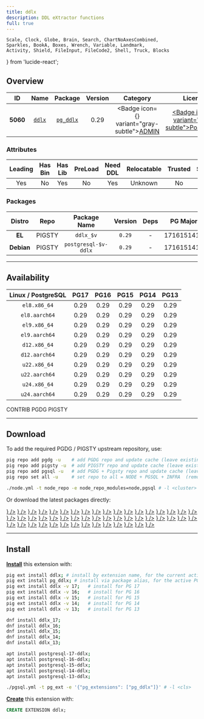 ```yaml
---
title: ddlx
description: DDL eXtractor functions
full: true
---
```


    Scale, Clock, Globe, Brain, Search, ChartNoAxesCombined,
    Sparkles, BookA, Boxes, Wrench, Variable, Landmark,
    Activity, Shield, FileInput, FileCode2, Shell, Truck, Blocks
} from 'lucide-react';

## Overview

| <TooltipIconButton tooltip="Extension unique identifier" side="top">ID</TooltipIconButton> | <TooltipIconButton tooltip="Extension name" side="top">Name</TooltipIconButton> | <TooltipIconButton tooltip="Package name for installation" side="top">Package</TooltipIconButton> | <TooltipIconButton tooltip="Latest available extension version" side="top">Version</TooltipIconButton> | <TooltipIconButton tooltip="Extension category" side="top">Category</TooltipIconButton> | <TooltipIconButton tooltip="Open source license" side="top">License</TooltipIconButton> | <TooltipIconButton tooltip="Programming language" side="top">Lang</TooltipIconButton> |
|:--------:|:--------:|:----------:|:--------------:|:---------------------------------------:|:------------------------------------------------------:|:----:|
| **5060** | [`ddlx`](https://github.com/lacanoid/pgddl) | [`pg_ddlx`](/ext/ddlx) | 0.29 | <Badge icon={<Landmark />} variant="gray-subtle"><a href="/ext/admin" className="no-underline">ADMIN</a></Badge> | <a href="/ext/list/license#postgresql" className="no-underline"><Badge icon={<Scale />} variant="blue-subtle">PostgreSQL</Badge></a> | <a href="/ext/list/lang#sql"><Badge icon={<FileCode2 />} variant="green-subtle">SQL</Badge></a> |

### Attributes

| <TooltipIconButton tooltip="The Primary Leading extension in the Package" side="top">Leading</TooltipIconButton> | <TooltipIconButton tooltip="Contains binary utils" side="top">Has Bin</TooltipIconButton> | <TooltipIconButton tooltip="Contains .so shared library files" side="top">Has Lib</TooltipIconButton> | <TooltipIconButton tooltip="Requires preloading via shared_preload_libraries" side="top">PreLoad</TooltipIconButton> | <TooltipIconButton tooltip="Requires CREATE EXTENSION DDL command" side="top">Need DDL</TooltipIconButton> | <TooltipIconButton tooltip="Can be installed in any schema" side="top">Relocatable</TooltipIconButton> | <TooltipIconButton tooltip="Can be created by non-superuser" side="top">Trusted</TooltipIconButton> | <TooltipIconButton tooltip="Schemas used by this extension" side="top">Schemas</TooltipIconButton> |
|:-------:|:-------:|:-------:|:-------:|:--------:|:-----------:|:-------:|:-------:|
| Yes | No | Yes | No | Yes | Unknown | No | - |

### Packages

| <TooltipIconButton tooltip="Linux distribution family, EL or Debian" side="top">Distro</TooltipIconButton> | <TooltipIconButton tooltip="Package repository" side="top">Repo</TooltipIconButton> | <TooltipIconButton tooltip="The RPM/DEB Package Name Pattern (replace $v with real pg major)" side="top">Package Name</TooltipIconButton> | <TooltipIconButton tooltip="Latest package version" side="top">Version</TooltipIconButton> | <TooltipIconButton tooltip="RPM/DEB Package dependencies" side="top">Deps</TooltipIconButton> | <TooltipIconButton tooltip="Available in these PostgreSQL Major Versions" side="top">PG Major</TooltipIconButton> |
|:----------:|:--------:|:------------------------:|:-----------:|:------------:|:------------------:|
|   **EL**   | <Badge variant="amber-subtle"><span className="font-bold">PIGSTY</span></Badge> | `ddlx_$v` | `0.29` | - | <Badge variant="green-subtle">17</Badge><Badge variant="green-subtle">16</Badge><Badge variant="green-subtle">15</Badge><Badge variant="green-subtle">14</Badge><Badge variant="green-subtle">13</Badge> |
| **Debian** | <Badge variant="amber-subtle"><span className="font-bold">PIGSTY</span></Badge> | `postgresql-$v-ddlx` | `0.29` | - | <Badge variant="green-subtle">17</Badge><Badge variant="green-subtle">16</Badge><Badge variant="green-subtle">15</Badge><Badge variant="green-subtle">14</Badge><Badge variant="green-subtle">13</Badge> |



------

## Availability

| <TooltipIconButton tooltip="Linux Distro Arch / PostgreSQL Major Version" side="top">Linux / PostgreSQL </TooltipIconButton> | **PG17** | **PG16** | **PG15** | **PG14** | **PG13** |
|:-----:|:-----:|:-----:|:-----:|:-----:|:-----:|
| `el8.x86_64` | <Badge variant="amber-subtle">0.29</Badge> | <Badge variant="amber-subtle">0.29</Badge> | <Badge variant="amber-subtle">0.29</Badge> | <Badge variant="amber-subtle">0.29</Badge> | <Badge variant="amber-subtle">0.29</Badge> |
| `el8.aarch64` | <Badge variant="amber-subtle">0.29</Badge> | <Badge variant="amber-subtle">0.29</Badge> | <Badge variant="amber-subtle">0.29</Badge> | <Badge variant="amber-subtle">0.29</Badge> | <Badge variant="amber-subtle">0.29</Badge> |
| `el9.x86_64` | <Badge variant="amber-subtle">0.29</Badge> | <Badge variant="amber-subtle">0.29</Badge> | <Badge variant="amber-subtle">0.29</Badge> | <Badge variant="amber-subtle">0.29</Badge> | <Badge variant="amber-subtle">0.29</Badge> |
| `el9.aarch64` | <Badge variant="amber-subtle">0.29</Badge> | <Badge variant="amber-subtle">0.29</Badge> | <Badge variant="amber-subtle">0.29</Badge> | <Badge variant="amber-subtle">0.29</Badge> | <Badge variant="amber-subtle">0.29</Badge> |
| `d12.x86_64` | <Badge variant="amber-subtle">0.29</Badge> | <Badge variant="amber-subtle">0.29</Badge> | <Badge variant="amber-subtle">0.29</Badge> | <Badge variant="amber-subtle">0.29</Badge> | <Badge variant="amber-subtle">0.29</Badge> |
| `d12.aarch64` | <Badge variant="amber-subtle">0.29</Badge> | <Badge variant="amber-subtle">0.29</Badge> | <Badge variant="amber-subtle">0.29</Badge> | <Badge variant="amber-subtle">0.29</Badge> | <Badge variant="amber-subtle">0.29</Badge> |
| `u22.x86_64` | <Badge variant="amber-subtle">0.29</Badge> | <Badge variant="amber-subtle">0.29</Badge> | <Badge variant="amber-subtle">0.29</Badge> | <Badge variant="amber-subtle">0.29</Badge> | <Badge variant="amber-subtle">0.29</Badge> |
| `u22.aarch64` | <Badge variant="amber-subtle">0.29</Badge> | <Badge variant="amber-subtle">0.29</Badge> | <Badge variant="amber-subtle">0.29</Badge> | <Badge variant="amber-subtle">0.29</Badge> | <Badge variant="amber-subtle">0.29</Badge> |
| `u24.x86_64` | <Badge variant="amber-subtle">0.29</Badge> | <Badge variant="amber-subtle">0.29</Badge> | <Badge variant="amber-subtle">0.29</Badge> | <Badge variant="amber-subtle">0.29</Badge> | <Badge variant="amber-subtle">0.29</Badge> |
| `u24.aarch64` | <Badge variant="amber-subtle">0.29</Badge> | <Badge variant="amber-subtle">0.29</Badge> | <Badge variant="amber-subtle">0.29</Badge> | <Badge variant="amber-subtle">0.29</Badge> | <Badge variant="amber-subtle">0.29</Badge> |

<Badge variant="green-subtle"><span className="font-black">CONTRIB</span></Badge> <Badge variant="blue-subtle"><span className="font-black">PGDG</span></Badge> <Badge variant="amber-subtle"><span className="font-black">PIGSTY</span></Badge>

------

## Download

To add the required PGDG / PIGSTY upstream repository, use:

```bash tab="pig"
pig repo add pgdg -u    # add PGDG repo and update cache (leave existing repos)
pig repo add pigsty -u  # add PIGSTY repo and update cache (leave existing repos)
pig repo add pgsql -u   # add PGDG + Pigsty repo and update cache (leave existing repos)
pig repo set all -u     # set repo to all = NODE + PGSQL + INFRA  (remove existing repos)
```
```bash tab="pigsty"
./node.yml -t node_repo -e node_repo_modules=node,pgsql # -l <cluster>
```

Or download the latest packages directly:

<Files>
    <Folder name="el8.x86_64">
        <a href="https://repo.pigsty.io/yum/pgsql/el8.x86_64/ddlx_17-0.29-1PIGSTY.el8.x86_64.rpm"><File name="ddlx_17-0.29-1PIGSTY.el8.x86_64.rpm" icon={<Package className="text-emerald-500" />} /></a>
        <a href="https://repo.pigsty.io/yum/pgsql/el8.x86_64/ddlx_16-0.29-1PIGSTY.el8.x86_64.rpm"><File name="ddlx_16-0.29-1PIGSTY.el8.x86_64.rpm" icon={<Package className="text-emerald-500" />} /></a>
        <a href="https://repo.pigsty.io/yum/pgsql/el8.x86_64/ddlx_15-0.29-1PIGSTY.el8.x86_64.rpm"><File name="ddlx_15-0.29-1PIGSTY.el8.x86_64.rpm" icon={<Package className="text-emerald-500" />} /></a>
        <a href="https://repo.pigsty.io/yum/pgsql/el8.x86_64/ddlx_14-0.29-1PIGSTY.el8.x86_64.rpm"><File name="ddlx_14-0.29-1PIGSTY.el8.x86_64.rpm" icon={<Package className="text-emerald-500" />} /></a>
        <a href="https://repo.pigsty.io/yum/pgsql/el8.x86_64/ddlx_13-0.29-1PIGSTY.el8.x86_64.rpm"><File name="ddlx_13-0.29-1PIGSTY.el8.x86_64.rpm" icon={<Package className="text-emerald-500" />} /></a>
    </Folder>
    <Folder name="el8.aarch64">
        <a href="https://repo.pigsty.io/yum/pgsql/el8.aarch64/ddlx_17-0.29-1PIGSTY.el8.aarch64.rpm"><File name="ddlx_17-0.29-1PIGSTY.el8.aarch64.rpm" icon={<Package className="text-orange-500" />} /></a>
        <a href="https://repo.pigsty.io/yum/pgsql/el8.aarch64/ddlx_16-0.29-1PIGSTY.el8.aarch64.rpm"><File name="ddlx_16-0.29-1PIGSTY.el8.aarch64.rpm" icon={<Package className="text-orange-500" />} /></a>
        <a href="https://repo.pigsty.io/yum/pgsql/el8.aarch64/ddlx_15-0.29-1PIGSTY.el8.aarch64.rpm"><File name="ddlx_15-0.29-1PIGSTY.el8.aarch64.rpm" icon={<Package className="text-orange-500" />} /></a>
        <a href="https://repo.pigsty.io/yum/pgsql/el8.aarch64/ddlx_14-0.29-1PIGSTY.el8.aarch64.rpm"><File name="ddlx_14-0.29-1PIGSTY.el8.aarch64.rpm" icon={<Package className="text-orange-500" />} /></a>
        <a href="https://repo.pigsty.io/yum/pgsql/el8.aarch64/ddlx_13-0.29-1PIGSTY.el8.aarch64.rpm"><File name="ddlx_13-0.29-1PIGSTY.el8.aarch64.rpm" icon={<Package className="text-orange-500" />} /></a>
    </Folder>
    <Folder name="el9.x86_64">
        <a href="https://repo.pigsty.io/yum/pgsql/el9.x86_64/ddlx_17-0.29-1PIGSTY.el9.x86_64.rpm"><File name="ddlx_17-0.29-1PIGSTY.el9.x86_64.rpm" icon={<Package className="text-emerald-500" />} /></a>
        <a href="https://repo.pigsty.io/yum/pgsql/el9.x86_64/ddlx_16-0.29-1PIGSTY.el9.x86_64.rpm"><File name="ddlx_16-0.29-1PIGSTY.el9.x86_64.rpm" icon={<Package className="text-emerald-500" />} /></a>
        <a href="https://repo.pigsty.io/yum/pgsql/el9.x86_64/ddlx_15-0.29-1PIGSTY.el9.x86_64.rpm"><File name="ddlx_15-0.29-1PIGSTY.el9.x86_64.rpm" icon={<Package className="text-emerald-500" />} /></a>
        <a href="https://repo.pigsty.io/yum/pgsql/el9.x86_64/ddlx_14-0.29-1PIGSTY.el9.x86_64.rpm"><File name="ddlx_14-0.29-1PIGSTY.el9.x86_64.rpm" icon={<Package className="text-emerald-500" />} /></a>
        <a href="https://repo.pigsty.io/yum/pgsql/el9.x86_64/ddlx_13-0.29-1PIGSTY.el9.x86_64.rpm"><File name="ddlx_13-0.29-1PIGSTY.el9.x86_64.rpm" icon={<Package className="text-emerald-500" />} /></a>
    </Folder>
    <Folder name="el9.aarch64">
        <a href="https://repo.pigsty.io/yum/pgsql/el9.aarch64/ddlx_17-0.29-1PIGSTY.el9.aarch64.rpm"><File name="ddlx_17-0.29-1PIGSTY.el9.aarch64.rpm" icon={<Package className="text-orange-500" />} /></a>
        <a href="https://repo.pigsty.io/yum/pgsql/el9.aarch64/ddlx_16-0.29-1PIGSTY.el9.aarch64.rpm"><File name="ddlx_16-0.29-1PIGSTY.el9.aarch64.rpm" icon={<Package className="text-orange-500" />} /></a>
        <a href="https://repo.pigsty.io/yum/pgsql/el9.aarch64/ddlx_15-0.29-1PIGSTY.el9.aarch64.rpm"><File name="ddlx_15-0.29-1PIGSTY.el9.aarch64.rpm" icon={<Package className="text-orange-500" />} /></a>
        <a href="https://repo.pigsty.io/yum/pgsql/el9.aarch64/ddlx_14-0.29-1PIGSTY.el9.aarch64.rpm"><File name="ddlx_14-0.29-1PIGSTY.el9.aarch64.rpm" icon={<Package className="text-orange-500" />} /></a>
        <a href="https://repo.pigsty.io/yum/pgsql/el9.aarch64/ddlx_13-0.29-1PIGSTY.el9.aarch64.rpm"><File name="ddlx_13-0.29-1PIGSTY.el9.aarch64.rpm" icon={<Package className="text-orange-500" />} /></a>
    </Folder>
    <Folder name="d12.x86_64">
        <a href="https://repo.pigsty.io/apt/pgsql/bookworm/pool/main/d/ddlx/postgresql-17-ddlx_0.29-1PIGSTY~bookworm_amd64.deb"><File name="postgresql-17-ddlx_0.29-1PIGSTY~bookworm_amd64.deb" icon={<Box className="text-emerald-500" />} /></a>
        <a href="https://repo.pigsty.io/apt/pgsql/bookworm/pool/main/d/ddlx/postgresql-16-ddlx_0.29-1PIGSTY~bookworm_amd64.deb"><File name="postgresql-16-ddlx_0.29-1PIGSTY~bookworm_amd64.deb" icon={<Box className="text-emerald-500" />} /></a>
        <a href="https://repo.pigsty.io/apt/pgsql/bookworm/pool/main/d/ddlx/postgresql-15-ddlx_0.29-1PIGSTY~bookworm_amd64.deb"><File name="postgresql-15-ddlx_0.29-1PIGSTY~bookworm_amd64.deb" icon={<Box className="text-emerald-500" />} /></a>
        <a href="https://repo.pigsty.io/apt/pgsql/bookworm/pool/main/d/ddlx/postgresql-14-ddlx_0.29-1PIGSTY~bookworm_amd64.deb"><File name="postgresql-14-ddlx_0.29-1PIGSTY~bookworm_amd64.deb" icon={<Box className="text-emerald-500" />} /></a>
        <a href="https://repo.pigsty.io/apt/pgsql/bookworm/pool/main/d/ddlx/postgresql-13-ddlx_0.29-1PIGSTY~bookworm_amd64.deb"><File name="postgresql-13-ddlx_0.29-1PIGSTY~bookworm_amd64.deb" icon={<Box className="text-emerald-500" />} /></a>
    </Folder>
    <Folder name="d12.aarch64">
        <a href="https://repo.pigsty.io/apt/pgsql/bookworm/pool/main/d/ddlx/postgresql-17-ddlx_0.29-1PIGSTY~bookworm_arm64.deb"><File name="postgresql-17-ddlx_0.29-1PIGSTY~bookworm_arm64.deb" icon={<Box className="text-orange-500" />} /></a>
        <a href="https://repo.pigsty.io/apt/pgsql/bookworm/pool/main/d/ddlx/postgresql-16-ddlx_0.29-1PIGSTY~bookworm_arm64.deb"><File name="postgresql-16-ddlx_0.29-1PIGSTY~bookworm_arm64.deb" icon={<Box className="text-orange-500" />} /></a>
        <a href="https://repo.pigsty.io/apt/pgsql/bookworm/pool/main/d/ddlx/postgresql-15-ddlx_0.29-1PIGSTY~bookworm_arm64.deb"><File name="postgresql-15-ddlx_0.29-1PIGSTY~bookworm_arm64.deb" icon={<Box className="text-orange-500" />} /></a>
        <a href="https://repo.pigsty.io/apt/pgsql/bookworm/pool/main/d/ddlx/postgresql-14-ddlx_0.29-1PIGSTY~bookworm_arm64.deb"><File name="postgresql-14-ddlx_0.29-1PIGSTY~bookworm_arm64.deb" icon={<Box className="text-orange-500" />} /></a>
        <a href="https://repo.pigsty.io/apt/pgsql/bookworm/pool/main/d/ddlx/postgresql-13-ddlx_0.29-1PIGSTY~bookworm_arm64.deb"><File name="postgresql-13-ddlx_0.29-1PIGSTY~bookworm_arm64.deb" icon={<Box className="text-orange-500" />} /></a>
    </Folder>
    <Folder name="u22.x86_64">
        <a href="https://repo.pigsty.io/apt/pgsql/jammy/pool/main/d/ddlx/postgresql-17-ddlx_0.29-1PIGSTY~jammy_amd64.deb"><File name="postgresql-17-ddlx_0.29-1PIGSTY~jammy_amd64.deb" icon={<Box className="text-emerald-500" />} /></a>
        <a href="https://repo.pigsty.io/apt/pgsql/jammy/pool/main/d/ddlx/postgresql-16-ddlx_0.29-1PIGSTY~jammy_amd64.deb"><File name="postgresql-16-ddlx_0.29-1PIGSTY~jammy_amd64.deb" icon={<Box className="text-emerald-500" />} /></a>
        <a href="https://repo.pigsty.io/apt/pgsql/jammy/pool/main/d/ddlx/postgresql-15-ddlx_0.29-1PIGSTY~jammy_amd64.deb"><File name="postgresql-15-ddlx_0.29-1PIGSTY~jammy_amd64.deb" icon={<Box className="text-emerald-500" />} /></a>
        <a href="https://repo.pigsty.io/apt/pgsql/jammy/pool/main/d/ddlx/postgresql-14-ddlx_0.29-1PIGSTY~jammy_amd64.deb"><File name="postgresql-14-ddlx_0.29-1PIGSTY~jammy_amd64.deb" icon={<Box className="text-emerald-500" />} /></a>
        <a href="https://repo.pigsty.io/apt/pgsql/jammy/pool/main/d/ddlx/postgresql-13-ddlx_0.29-1PIGSTY~jammy_amd64.deb"><File name="postgresql-13-ddlx_0.29-1PIGSTY~jammy_amd64.deb" icon={<Box className="text-emerald-500" />} /></a>
    </Folder>
    <Folder name="u22.aarch64">
        <a href="https://repo.pigsty.io/apt/pgsql/jammy/pool/main/d/ddlx/postgresql-17-ddlx_0.29-1PIGSTY~jammy_arm64.deb"><File name="postgresql-17-ddlx_0.29-1PIGSTY~jammy_arm64.deb" icon={<Box className="text-orange-500" />} /></a>
        <a href="https://repo.pigsty.io/apt/pgsql/jammy/pool/main/d/ddlx/postgresql-16-ddlx_0.29-1PIGSTY~jammy_arm64.deb"><File name="postgresql-16-ddlx_0.29-1PIGSTY~jammy_arm64.deb" icon={<Box className="text-orange-500" />} /></a>
        <a href="https://repo.pigsty.io/apt/pgsql/jammy/pool/main/d/ddlx/postgresql-15-ddlx_0.29-1PIGSTY~jammy_arm64.deb"><File name="postgresql-15-ddlx_0.29-1PIGSTY~jammy_arm64.deb" icon={<Box className="text-orange-500" />} /></a>
        <a href="https://repo.pigsty.io/apt/pgsql/jammy/pool/main/d/ddlx/postgresql-14-ddlx_0.29-1PIGSTY~jammy_arm64.deb"><File name="postgresql-14-ddlx_0.29-1PIGSTY~jammy_arm64.deb" icon={<Box className="text-orange-500" />} /></a>
        <a href="https://repo.pigsty.io/apt/pgsql/jammy/pool/main/d/ddlx/postgresql-13-ddlx_0.29-1PIGSTY~jammy_arm64.deb"><File name="postgresql-13-ddlx_0.29-1PIGSTY~jammy_arm64.deb" icon={<Box className="text-orange-500" />} /></a>
    </Folder>
    <Folder name="u24.x86_64">
        <a href="https://repo.pigsty.io/apt/pgsql/noble/pool/main/d/ddlx/postgresql-17-ddlx_0.29-1PIGSTY~noble_amd64.deb"><File name="postgresql-17-ddlx_0.29-1PIGSTY~noble_amd64.deb" icon={<Box className="text-emerald-500" />} /></a>
        <a href="https://repo.pigsty.io/apt/pgsql/noble/pool/main/d/ddlx/postgresql-16-ddlx_0.29-1PIGSTY~noble_amd64.deb"><File name="postgresql-16-ddlx_0.29-1PIGSTY~noble_amd64.deb" icon={<Box className="text-emerald-500" />} /></a>
        <a href="https://repo.pigsty.io/apt/pgsql/noble/pool/main/d/ddlx/postgresql-15-ddlx_0.29-1PIGSTY~noble_amd64.deb"><File name="postgresql-15-ddlx_0.29-1PIGSTY~noble_amd64.deb" icon={<Box className="text-emerald-500" />} /></a>
        <a href="https://repo.pigsty.io/apt/pgsql/noble/pool/main/d/ddlx/postgresql-14-ddlx_0.29-1PIGSTY~noble_amd64.deb"><File name="postgresql-14-ddlx_0.29-1PIGSTY~noble_amd64.deb" icon={<Box className="text-emerald-500" />} /></a>
        <a href="https://repo.pigsty.io/apt/pgsql/noble/pool/main/d/ddlx/postgresql-13-ddlx_0.29-1PIGSTY~noble_amd64.deb"><File name="postgresql-13-ddlx_0.29-1PIGSTY~noble_amd64.deb" icon={<Box className="text-emerald-500" />} /></a>
    </Folder>
    <Folder name="u24.aarch64">
        <a href="https://repo.pigsty.io/apt/pgsql/noble/pool/main/d/ddlx/postgresql-17-ddlx_0.29-1PIGSTY~noble_arm64.deb"><File name="postgresql-17-ddlx_0.29-1PIGSTY~noble_arm64.deb" icon={<Box className="text-orange-500" />} /></a>
        <a href="https://repo.pigsty.io/apt/pgsql/noble/pool/main/d/ddlx/postgresql-16-ddlx_0.29-1PIGSTY~noble_arm64.deb"><File name="postgresql-16-ddlx_0.29-1PIGSTY~noble_arm64.deb" icon={<Box className="text-orange-500" />} /></a>
        <a href="https://repo.pigsty.io/apt/pgsql/noble/pool/main/d/ddlx/postgresql-15-ddlx_0.29-1PIGSTY~noble_arm64.deb"><File name="postgresql-15-ddlx_0.29-1PIGSTY~noble_arm64.deb" icon={<Box className="text-orange-500" />} /></a>
        <a href="https://repo.pigsty.io/apt/pgsql/noble/pool/main/d/ddlx/postgresql-14-ddlx_0.29-1PIGSTY~noble_arm64.deb"><File name="postgresql-14-ddlx_0.29-1PIGSTY~noble_arm64.deb" icon={<Box className="text-orange-500" />} /></a>
        <a href="https://repo.pigsty.io/apt/pgsql/noble/pool/main/d/ddlx/postgresql-13-ddlx_0.29-1PIGSTY~noble_arm64.deb"><File name="postgresql-13-ddlx_0.29-1PIGSTY~noble_arm64.deb" icon={<Box className="text-orange-500" />} /></a>
    </Folder>
</Files>

------

## Install

[**Install**](/docs/pgsql/extension/install) this extension with:

```bash tab="pig"
pig ext install ddlx; # install by extension name, for the current active PG version
pig ext install pg_ddlx; # install via package alias, for the active PG version
pig ext install ddlx -v 17;   # install for PG 17
pig ext install ddlx -v 16;   # install for PG 16
pig ext install ddlx -v 15;   # install for PG 15
pig ext install ddlx -v 14;   # install for PG 14
pig ext install ddlx -v 13;   # install for PG 13
```
```bash tab="yum" 
dnf install ddlx_17;
dnf install ddlx_16;
dnf install ddlx_15;
dnf install ddlx_14;
dnf install ddlx_13;
```
```bash tab="apt" 
apt install postgresql-17-ddlx;
apt install postgresql-16-ddlx;
apt install postgresql-15-ddlx;
apt install postgresql-14-ddlx;
apt install postgresql-13-ddlx;
```
```bash tab="ansible"
./pgsql.yml -t pg_ext -e '{"pg_extensions": ["pg_ddlx"]}' # -l <cls>
```

[**Create**](/docs/pgsql/extension/create) this extension with:

```sql
CREATE EXTENSION ddlx;
```


